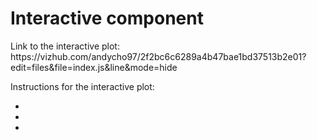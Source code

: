 # Interactive component

Link to the interactive plot: https://vizhub.com/andycho97/2f2bc6c6289a4b47bae1bd37513b2e01?edit=files&file=index.js&line&mode=hide

Instructions for the interactive plot:

-
-
-
